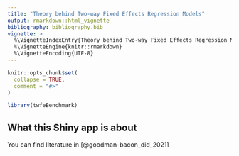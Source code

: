 ```yaml
---
title: "Theory behind Two-way Fixed Effects Regression Models"
output: rmarkdown::html_vignette
bibliography: bibliography.bib
vignette: >
  %\VignetteIndexEntry{Theory behind Two-way Fixed Effects Regression Models}
  %\VignetteEngine{knitr::rmarkdown}
  %\VignetteEncoding{UTF-8}
---
```


```r
knitr::opts_chunk$set(
  collapse = TRUE,
  comment = "#>"
)
```

```r
library(twfeBenchmark)
```

## What this Shiny app is about

You can find literature in [@goodman-bacon_did_2021]
